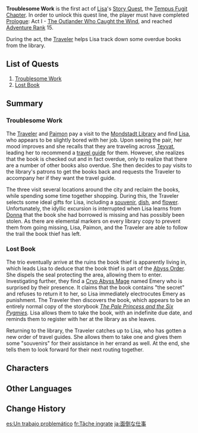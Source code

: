 {{About|the first act of Lisa's Story Quest|the first quest in the first act of her Story Quest|Troublesome Work (Quest)}}
{{Act Infobox
|image          = Story Card Tempus Fugit Chapter Act I.png
|type           = Story
|chapter        = Tempus Fugit Chapter
|actNum         = I
|character      = Lisa
|ARReq          = 15
|archonQuestReq = [[Prologue]]: Act I - [[The Outlander Who Caught the Wind]]
}}
'''Troublesome Work''' is the first act of [[Lisa]]'s [[Story Quest]], the [[Tempus Fugit Chapter]]. In order to unlock this quest line, the player must have completed [[Prologue]]: Act I - [[The Outlander Who Caught the Wind]], and reached [[Adventure Rank]] 15.

During the act, the [[Traveler]] helps Lisa track down some overdue books from the library.

==List of Quests==
# [[Troublesome Work (Quest)|Troublesome Work]]
# [[Lost Book]]

==Summary==
===Troublesome Work===
The [[Traveler]] and [[Paimon]] pay a visit to the [[City of Mondstadt|Mondstadt Library]] and find [[Lisa]], who appears to be slightly bored with her job. Upon seeing the pair, her mood improves and she recalls that they are traveling across [[Teyvat]], leading her to recommend a [[Teyvat Travel Guide|travel guide]] for them. However, she realizes that the book is checked out and in fact overdue, only to realize that there are a number of other books also overdue. She then decides to pay visits to the library's patrons to get the books back and requests the Traveler to accompany her if they want the travel guide.

The three visit several locations around the city and reclaim the books, while spending some time together shopping. During this, the Traveler selects some ideal gifts for Lisa, including a [[Souvenir Shop|souvenir]], [[Good Hunter|dish]], and [[Floral Whisper|flower]]. Unfortunately, the idyllic excursion is interrupted when Lisa learns from [[Donna]] that the book she had borrowed is missing and has possibly been stolen. As there are elemental markers on every library copy to prevent them from going missing, Lisa, Paimon, and the Traveler are able to follow the trail the book thief has left.

===Lost Book===
The trio eventually arrive at the ruins the book thief is apparently living in, which leads Lisa to deduce that the book thief is part of the [[Abyss Order]]. She dispels the seal protecting the area, allowing them to enter. Investigating further, they find a [[Abyss Mages|Cryo Abyss Mage]] named Emery who is surprised by their presence. It claims that the book contains "the secret" and refuses to return it to her, so Lisa immediately electrocutes Emery as punishment. The Traveler then discovers the book, which appears to be an entirely normal copy of the storybook ''[[The Pale Princess and the Six Pygmies]].'' Lisa allows them to take the book, with an indefinite due date, and reminds them to register with her at the library as she leaves.

Returning to the library, the Traveler catches up to Lisa, who has gotten a new order of travel guides. She allows them to take one and gives them some "souvenirs" for their assistance in her errand as well. At the end, she tells them to look forward for their next routing together.

==Characters==
{{Character Appearances|Troublesome Work|type=Story Quest}}

==Other Languages==
{{Other Languages
|en      = Troublesome Work
|zhs     = 麻烦的工作
|zhs_rm  = Máfan de Gōngzuò
|zht     = 麻煩的工作
|zht_rm  = Máfan de Gōngzuò
|zh_tl   = Troublesome Work
|ja      = 面倒な仕事
|ja_rm   = Mendou-na Shigoto
|ja_tl   = Troublesome Work
|ko      = 귀찮은 업무
|ko_rm   = Gwichaneun Eommu
|ko_tl   = Tiresome Work
|es      = Un trabajo problemático
|es_tl   = A Troublesome Work
|fr      = Tâche ingrate
|fr_tl   = Thankless Task
|ru      = Рутинная работа
|ru_tl   = Routine Work
|th      = งานแสนยุ่งเหยิง
|th_rm   = Ngan Saen Yung-yoeng
|th_tl   = 
|vi      = Công Việc Phiền Phức
|vi_tl   = 
|de      = Große Anstrengungen
|de_tl   = Big Efforts
|id      = Pekerjaan yang Merepotkan
|id_tl   = Troublesome Work
|pt      = Trabalho Problemático
|pt_tl   = Problematic Work
|tr      = Zahmetli İş
|tr_tl   = 
|it      = Problemi di lavoro
|it_tl   = 
}}

==Change History==
{{Change History|1.0}}

[[es:Un trabajo problemático]]
[[fr:Tâche ingrate]]
[[ja:面倒な仕事]]